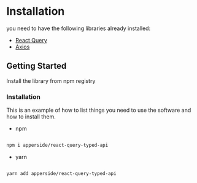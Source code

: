 # Installation
you need to have the following libraries already installed:


* [React Query](https://github.com/tannerlinsley/react-query)
* [Axios](https://github.com/axios/axios)


<!-- GETTING STARTED -->

## Getting Started

 Install the library from npm registry

  

### Installation

  

This is an example of how to list things you need to use the software and how to install them.

* npm

```sh

npm i apperside/react-query-typed-api

```

* yarn

```sh

yarn add apperside/react-query-typed-api

```